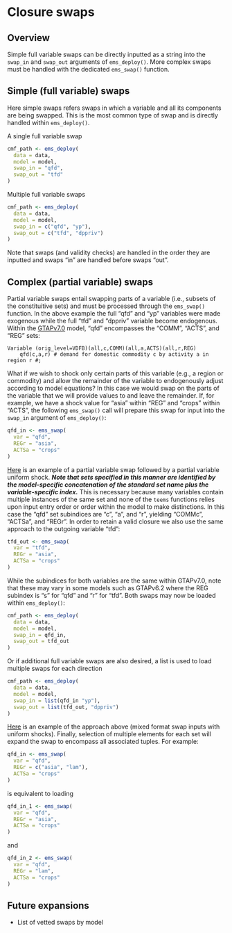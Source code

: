 # Closure swaps

## Overview
Simple full variable swaps can be directly inputted as a string into the `swap_in` and `swap_out` arguments of `ems_deploy()`. More complex swaps must be handled with the dedicated `ems_swap()` function.

## Simple (full variable) swaps
Here simple swaps refers swaps in which a variable and all its components are being swapped. This is the most common type of swap and is directly handled within `ems_deploy()`. 

A single full variable swap
```r
cmf_path <- ems_deploy(
  data = data,
  model = model,
  swap_in = "qfd",
  swap_out = "tfd"
)
```
Multiple full variable swaps
```r
cmf_path <- ems_deploy(
  data = data,
  model = model,
  swap_in = c("qfd", "yp"),
  swap_out = c("tfd", "dppriv")
)
```

Note that swaps (and validity checks) are handled in the order they are inputted and swaps "in" are handled before swaps "out". 

## Complex (partial variable) swaps
Partial variable swaps entail swapping parts of a variable (i.e., subsets of the constituitive sets) and must be processed through the `ems_swap()` function. In the above example the full "qfd" and "yp" variables were made exogenous while the full "tfd" and "dppriv" variable become endogenous. Within the [GTAPv7.0](https://github.com/teemsphere/teems-models/blob/main/GTAPv7.0/GTAPv7.0.tab) model, "qfd" encompasses the "COMM", "ACTS", and "REG" sets:
```
Variable (orig_level=VDFB)(all,c,COMM)(all,a,ACTS)(all,r,REG)
    qfd(c,a,r) # demand for domestic commodity c by activity a in region r #;
```
What if we wish to shock only certain parts of this variable (e.g., a region or commodity) and allow the remainder of the variable to endogenously adjust according to model equations? In this case we would swap on the parts of the variable that we will provide values to and leave the remainder. If, for example, we have a shock value for "asia" within "REG" and "crops" within "ACTS", the following `ems_swap()` call will prepare this swap for input into the `swap_in` argument of `ems_deploy()`:
```r
qfd_in <- ems_swap(
  var = "qfd",
  REGr = "asia",
  ACTSa = "crops"
)
```
[Here](https://github.com/teemsphere/teems-scripts/blob/main/GTAP-REv1/v11_uni_partvar_shk_partswap.R) is an example of a partial variable swap followed by a partial variable uniform shock.
***Note that sets specified in this manner are identified by the model-specific concatenation of the standard set name plus the variable-specific index.*** This is necessary because many variables contain multiple instances of the same set and none of the `teems` functions relies upon input entry order or order within the model to make distinctions. In this case the "qfd" set subindices are "c", "a", and "r", yielding "COMMc", "ACTSa", and "REGr". In order to retain a valid closure we also use the same approach to the outgoing variable "tfd":
```r
tfd_out <- ems_swap(
  var = "tfd",
  REGr = "asia",
  ACTSa = "crops"
)
```
While the subindices for both variables are the same within GTAPv7.0, note that these may vary in some models such as GTAPv6.2 where the REG subindex is "s" for "qfd" and "r" for "tfd". Both swaps may now be loaded within `ems_deploy()`:
```r
cmf_path <- ems_deploy(
  data = data,
  model = model,
  swap_in = qfd_in,
  swap_out = tfd_out
)
```
Or if additional full variable swaps are also desired, a list is used to load multiple swaps for each direction
```r
cmf_path <- ems_deploy(
  data = data,
  model = model,
  swap_in = list(qfd_in "yp"),
  swap_out = list(tfd_out, "dppriv")
)
```
[Here](https://github.com/teemsphere/teems-scripts/blob/main/GTAP-REv1/v11_uni_swap_mixed_multishk.R) is an example of the approach above (mixed format swap inputs with uniform shocks).
Finally, selection of multiple elements for each set will expand the swap to encompass all associated tuples. For example:
```r
qfd_in <- ems_swap(
  var = "qfd",
  REGr = c("asia", "lam"),
  ACTSa = "crops"
)
```
is equivalent to loading
```r
qfd_in_1 <- ems_swap(
  var = "qfd",
  REGr = "asia",
  ACTSa = "crops"
)
```
and
```r
qfd_in_2 <- ems_swap(
  var = "qfd",
  REGr = "lam",
  ACTSa = "crops"
)
```
## Future expansions
* List of vetted swaps by model